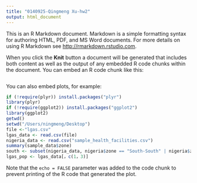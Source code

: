 ```yaml
---
title: "0140925-Qingmeng Xu-hw2"
output: html_document
---
```


This is an R Markdown document. Markdown is a simple formatting syntax for authoring HTML, PDF, and MS Word documents. For more details on using R Markdown see <http://rmarkdown.rstudio.com>.

When you click the **Knit** button a document will be generated that includes both content as well as the output of any embedded R code chunks within the document. You can embed an R code chunk like this:

```r

```

You can also embed plots, for example:

```r
if (!require(plyr)) install.packages("plyr")
library(plyr)
if (!require(ggplot2)) install.packages("ggplot2")
library(ggplot2)
getwd()
setwd("/Users/ningmeng/Desktop")
file <-"lgas.csv"
lgas_data <- read.csv(file)
nigeria_data <- read.csv("sample_health_facilities.csv")
summary(sample_data$zone)
south <- subset(nigeria_data, nigeria$zone == "South-South" | nigeria$zone == "Southeast" | nigeria$zone == "Southwest")
lgas_pop <- lgas_data[，c(1，3)]


```

Note that the `echo = FALSE` parameter was added to the code chunk to prevent printing of the R code that generated the plot.
